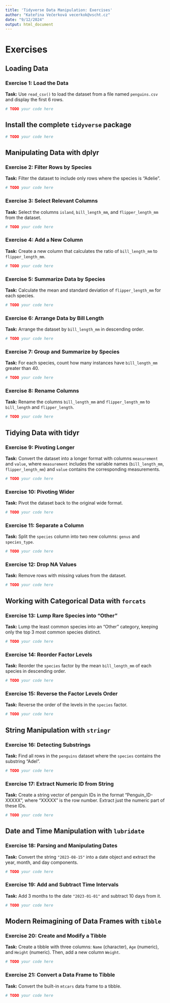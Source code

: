 ```yaml
---
title: 'Tidyverse Data Manipulation: Exercises'
author: "Kateřina Večerková vecerkok@vscht.cz"
date: "9/12/2024"
output: html_document
---
```


# Exercises

## Loading Data

### Exercise 1: Load the Data

**Task:** Use `read_csv()` to load the dataset from a file named `penguins.csv` and display the first 6 rows.

```r
# TODO your code here
```

## Install the complete `tidyverse` package

```r
# TODO your code here
```

## Manipulating Data with dplyr

### Exercise 2: Filter Rows by Species

**Task:** Filter the dataset to include only rows where the species is "Adelie".

```r
# TODO your code here
```

### Exercise 3: Select Relevant Columns

**Task:** Select the columns `island`, `bill_length_mm`, and `flipper_length_mm` from the dataset.

```r
# TODO your code here
```

### Exercise 4: Add a New Column

**Task:** Create a new column that calculates the ratio of `bill_length_mm` to `flipper_length_mm`.

```r
# TODO your code here
```

### Exercise 5: Summarize Data by Species

**Task:** Calculate the mean and standard deviation of `flipper_length_mm` for each species.

```r
# TODO your code here
```

### Exercise 6: Arrange Data by Bill Length

**Task:** Arrange the dataset by `bill_length_mm` in descending order.

```r
# TODO your code here
```

### Exercise 7: Group and Summarize by Species

**Task:** For each species, count how many instances have `bill_length_mm` greater than 40.

```r
# TODO your code here
```

### Exercise 8: Rename Columns

**Task:** Rename the columns `bill_length_mm` and `flipper_length_mm` to `bill_length` and `flipper_length`.

```r
# TODO your code here
```

## Tidying Data with tidyr

### Exercise 9: Pivoting Longer

**Task:** Convert the dataset into a longer format with columns `measurement` and `value`, where `measurement` includes the variable names (`bill_length_mm`, `flipper_length_mm`) and `value` contains the corresponding measurements.

```r
# TODO your code here
```

### Exercise 10: Pivoting Wider

**Task:** Pivot the dataset back to the original wide format.

```r
# TODO your code here
```

### Exercise 11: Separate a Column

**Task:** Split the `species` column into two new columns: `genus` and `species_type`.

```r
# TODO your code here
```

### Exercise 12: Drop NA Values

**Task:** Remove rows with missing values from the dataset.

```r
# TODO your code here
```

## Working with Categorical Data with `forcats`

### Exercise 13: Lump Rare Species into "Other"

**Task:** Lump the least common species into an "Other" category, keeping only the top 3 most common species distinct.

```r
# TODO your code here
```

### Exercise 14: Reorder Factor Levels

**Task:** Reorder the `species` factor by the mean `bill_length_mm` of each species in descending order.

```r
# TODO your code here
```

### Exercise 15: Reverse the Factor Levels Order

**Task:** Reverse the order of the levels in the `species` factor.

```r
# TODO your code here
```

## String Manipulation with `stringr`

### Exercise 16: Detecting Substrings

**Task:** Find all rows in the `penguins` dataset where the `species` contains the substring "Adel".

```r
# TODO your code here
```

### Exercise 17: Extract Numeric ID from String

**Task:** Create a string vector of penguin IDs in the format "Penguin_ID-XXXXX", where "XXXXX" is the row number. Extract just the numeric part of these IDs.

```r
# TODO your code here
```

## Date and Time Manipulation with `lubridate`

### Exercise 18: Parsing and Manipulating Dates

**Task:** Convert the string `"2023-08-15"` into a date object and extract the year, month, and day components.

```r
# TODO your code here
```

### Exercise 19: Add and Subtract Time Intervals

**Task:** Add 3 months to the date `"2023-01-01"` and subtract 10 days from it.

```r
# TODO your code here
```

## Modern Reimagining of Data Frames with `tibble`

### Exercise 20: Create and Modify a Tibble

**Task:** Create a tibble with three columns: `Name` (character), `Age` (numeric), and `Height` (numeric). Then, add a new column `Weight`.

```r
# TODO your code here
```

### Exercise 21: Convert a Data Frame to Tibble

**Task:** Convert the built-in `mtcars` data frame to a tibble.

```r
# TODO your code here
```

